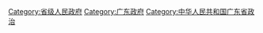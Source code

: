 [[Category:省级人民政府|Category:省级人民政府]]
[[Category:广东政府|Category:广东政府]]
[[Category:中华人民共和国广东省政治|Category:中华人民共和国广东省政治]]
